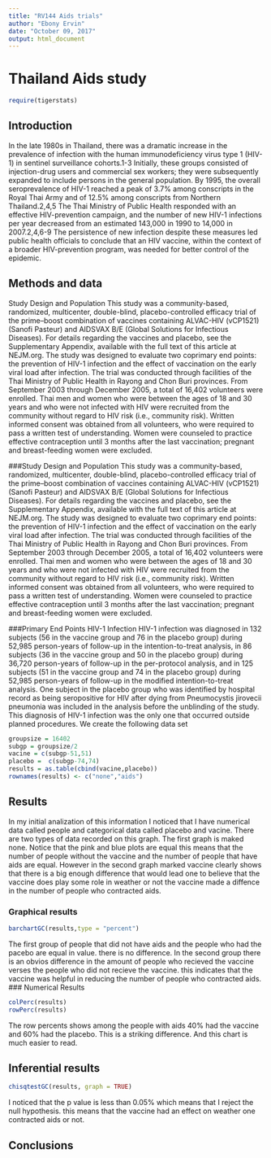 ---
title: "RV144 Aids trials"
author: "Ebony Ervin"
date: "October 09, 2017"
output: html_document
---



# Thailand Aids study
```{r include=FALSE}
require(tigerstats)
```

## Introduction

In the late 1980s in Thailand, there was a dramatic increase in the prevalence of infection with the human immunodeficiency virus type 1 (HIV-1) in sentinel surveillance cohorts.1-3 Initially, these groups consisted of injection-drug users and commercial sex workers; they were subsequently expanded to include persons in the general population. By 1995, the overall seroprevalence of HIV-1 reached a peak of 3.7% among conscripts in the Royal Thai Army and of 12.5% among conscripts from Northern Thailand.2,4,5 The Thai Ministry of Public Health responded with an effective HIV-prevention campaign, and the number of new HIV-1 infections per year decreased from an estimated 143,000 in 1990 to 14,000 in 2007.2,4,6-9 The persistence of new infection despite these measures led public health officials to conclude that an HIV vaccine, within the context of a broader HIV-prevention program, was needed for better control of the epidemic.



## Methods and data

Study Design and Population
This study was a community-based, randomized, multicenter, double-blind, placebo-controlled efficacy trial of the prime–boost combination of vaccines containing ALVAC-HIV (vCP1521) (Sanofi Pasteur) and AIDSVAX B/E (Global Solutions for Infectious Diseases). For details regarding the vaccines and placebo, see the Supplementary Appendix, available with the full text of this article at NEJM.org. The study was designed to evaluate two coprimary end points: the prevention of HIV-1 infection and the effect of vaccination on the early viral load after infection. The trial was conducted through facilities of the Thai Ministry of Public Health in Rayong and Chon Buri provinces. From September 2003 through December 2005, a total of 16,402 volunteers were enrolled.
Thai men and women who were between the ages of 18 and 30 years and who were not infected with HIV were recruited from the community without regard to HIV risk (i.e., community risk). Written informed consent was obtained from all volunteers, who were required to pass a written test of understanding. Women were counseled to practice effective contraception until 3 months after the last vaccination; pregnant and breast-feeding women were excluded.

###Study Design and Population
This study was a community-based, randomized, multicenter, double-blind, placebo-controlled efficacy trial of the prime–boost combination of vaccines containing ALVAC-HIV (vCP1521) (Sanofi Pasteur) and AIDSVAX B/E (Global Solutions for Infectious Diseases). For details regarding the vaccines and placebo, see the Supplementary Appendix, available with the full text of this article at NEJM.org. The study was designed to evaluate two coprimary end points: the prevention of HIV-1 infection and the effect of vaccination on the early viral load after infection. The trial was conducted through facilities of the Thai Ministry of Public Health in Rayong and Chon Buri provinces. From September 2003 through December 2005, a total of 16,402 volunteers were enrolled.
Thai men and women who were between the ages of 18 and 30 years and who were not infected with HIV were recruited from the community without regard to HIV risk (i.e., community risk). Written informed consent was obtained from all volunteers, who were required to pass a written test of understanding. Women were counseled to practice effective contraception until 3 months after the last vaccination; pregnant and breast-feeding women were excluded.

###Primary End Points
HIV-1 Infection
HIV-1 infection was diagnosed in 132 subjects (56 in the vaccine group and 76 in the placebo group) during 52,985 person-years of follow-up in the intention-to-treat analysis, in 86 subjects (36 in the vaccine group and 50 in the placebo group) during 36,720 person-years of follow-up in the per-protocol analysis, and in 125 subjects (51 in the vaccine group and 74 in the placebo group) during 52,985 person-years of follow-up in the modified intention-to-treat analysis. One subject in the placebo group who was identified by hospital record as being seropositive for HIV after dying from Pneumocystis jirovecii pneumonia was included in the analysis before the unblinding of the study. This diagnosis of HIV-1 infection was the only one that occurred outside planned procedures.
We create the following data set

```{r}
groupsize = 16402
subgp = groupsize/2
vacine = c(subgp-51,51)
placebo =  c(subgp-74,74)
results = as.table(cbind(vacine,placebo))
rownames(results) <- c("none","aids")

```


## Results

<!-- You are to add descriptive comments to explain to the reader what the plot is showing !-->


In my initial analization of this information I noticed that I have numerical data called people and categorical data called placebo and vacine. There are two types of data recorded on this graph. The first graph is maked none. Notice that the pink and blue plots are equal this means that the number of people without the vaccine and the number of people that have aids are equal. However in the second graph marked vaccine clearly shows that there is a big enough difference that would lead one to believe that the vaccine does play some role in weather or not the vaccine made a diffence in the number of people who contracted aids.


### Graphical results
<!--Display graphical evidence as to the effectiveness of the vaccine with explanations!-->
```{r}
barchartGC(results,type = "percent")
```
The first group of people that did not have aids and the people who had the pacebo are equal in value. there is no difference. In the second group there is an obvios difference in the amount of people who recieved the vaccine verses the people who did not recieve the vaccine. this indicates that the vaccine was helpful in reducing the number of people who contracted aids.
### Numerical Results

<!--Display numerical evidence as to the effectiveness of the vaccine with explanations !--> 

```{r}
colPerc(results)
rowPerc(results)
```
The row percents shows among the people with aids 40% had the vaccine and 60% had the placebo. This is a striking difference. And this chart is much easier to read. 



## Inferential results

<!--Display inferential evidence as to the effectiveness of the vaccine with explanations and interpretations!-->

```{r}
chisqtestGC(results, graph = TRUE)
```

  I noticed that the p value is less than 0.05% which means that I reject the null hypothesis. this means that the vaccine had an effect on weather one contracted aids or not.

## Conclusions

<Summarise your results as to the effectiveness of the vaccine with explanations that could be understood by your mom>